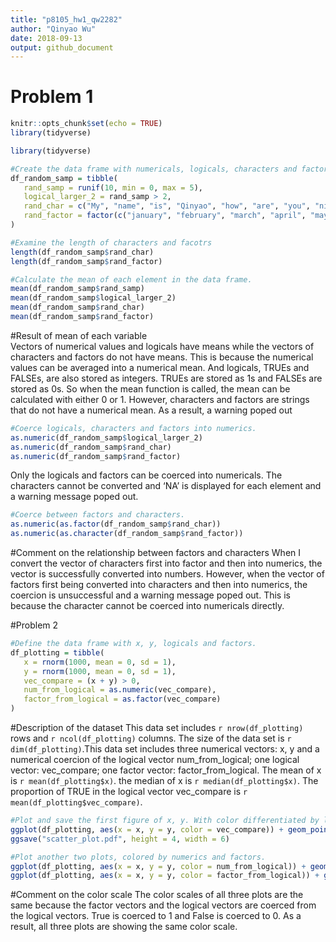 ```yaml
---
title: "p8105_hw1_qw2282"
author: "Qinyao Wu"
date: 2018-09-13
output: github_document
---
```


# Problem 1

```r
knitr::opts_chunk$set(echo = TRUE)
library(tidyverse)
```


```r
library(tidyverse)

#Create the data frame with numericals, logicals, characters and factors. 
df_random_samp = tibble(
   rand_samp = runif(10, min = 0, max = 5),
   logical_larger_2 = rand_samp > 2,
   rand_char = c("My", "name", "is", "Qinyao", "how", "are", "you", "nice", "weather", "today"),
   rand_factor = factor(c("january", "february", "march", "april", "may", "june", "july", "august", "semptember", "october"))
)

#Examine the length of characters and facotrs
length(df_random_samp$rand_char)
length(df_random_samp$rand_factor)

#Calculate the mean of each element in the data frame.
mean(df_random_samp$rand_samp)
mean(df_random_samp$logical_larger_2)
mean(df_random_samp$rand_char)
mean(df_random_samp$rand_factor)

```

#Result of mean of each variable  
  Vectors of numerical values and logicals have means while the vectors of characters and factors do not have means. This is because the numerical values can be averaged into a numerical mean. And logicals, TRUEs and FALSEs, are also stored as integers. TRUEs are stored as 1s and FALSEs are stored as 0s. So when the mean function is called, the mean can be calculated with either 0 or 1. However, characters and factors are strings that do not have a numerical mean. As a result, a warning poped out 

```r
#Coerce logicals, characters and factors into numerics. 
as.numeric(df_random_samp$logical_larger_2)
as.numeric(df_random_samp$rand_char)
as.numeric(df_random_samp$rand_factor)
```

  Only the logicals and factors can be coerced into numericals. The characters cannot be converted and 'NA' is displayed for each element and a warning message poped out. 

```r
#Coerce between factors and characters. 
as.numeric(as.factor(df_random_samp$rand_char))
as.numeric(as.character(df_random_samp$rand_factor))
```

#Comment on the relationship between factors and characters
  When I convert the vector of characters first into factor and then into numerics, the vector is successfully converted into numbers. However, when the vector of factors first being converted into characters and then into numerics, the coercion is unsuccessful and a warning message poped out. This is because the character cannot be coerced into numericals directly. 




#Problem 2

```r
#Define the data frame with x, y, logicals and factors. 
df_plotting = tibble(
   x = rnorm(1000, mean = 0, sd = 1),
   y = rnorm(1000, mean = 0, sd = 1),
   vec_compare = (x + y) > 0,
   num_from_logical = as.numeric(vec_compare),
   factor_from_logical = as.factor(vec_compare)
)

```

#Description of the dataset
  This data set includes `r nrow(df_plotting)` rows and `r ncol(df_plotting)` columns. The size of the data set is `r dim(df_plotting)`.This data set includes three numerical vectors: x, y and a numerical coercion of the logical vector num_from_logical; one logical vector: vec_compare; one factor vector: factor_from_logical. The mean of x is `r mean(df_plotting$x)`. the median of x is `r median(df_plotting$x)`. The proportion of TRUE in the logical vector vec_compare is `r mean(df_plotting$vec_compare)`.
  
  
```r
#Plot and save the first figure of x, y. With color differentiated by logicals. 
ggplot(df_plotting, aes(x = x, y = y, color = vec_compare)) + geom_point()
ggsave("scatter_plot.pdf", height = 4, width = 6)

#Plot another two plots, colored by numerics and factors. 
ggplot(df_plotting, aes(x = x, y = y, color = num_from_logical)) + geom_point()
ggplot(df_plotting, aes(x = x, y = y, color = factor_from_logical)) + geom_point()

```

#Comment on the color scale
  The color scales of all three plots are the same because the factor vectors and the logical vectors are coerced from the logical vectors. True is coerced to 1 and False is coerced to 0. As a result, all three plots are showing the same color scale. 


